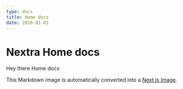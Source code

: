 ```yaml
---
type: docs
title: Home docs
date: 2020-01-01
---
```


# Nextra Home docs 

Hey there Home docs


This Markdown image is automatically converted into a [Next.js Image](https://nextjs.org/docs/api-reference/next/image).
